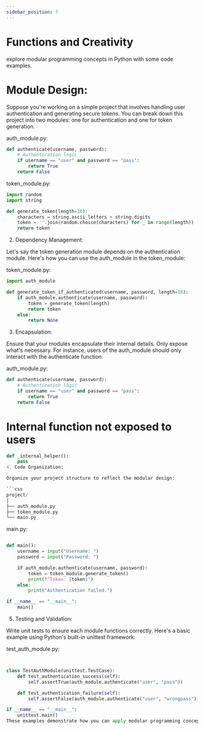 ```yaml
---
sidebar_position: 7
---
```


# Functions and Creativity


explore modular programming concepts in Python with some code examples.

# Module Design:

Suppose you're working on a simple project that involves handling user authentication and generating secure tokens. You can break down this project into two modules: one for authentication and one for token generation.

auth_module.py:

```python
def authenticate(username, password):
    # Authentication logic
    if username == "user" and password == "pass":
        return True
    return False
```

token_module.py:

```python
import random
import string

def generate_token(length=16):
    characters = string.ascii_letters + string.digits
    token = ''.join(random.choice(characters) for _ in range(length))
    return token
```

2. Dependency Management:

Let's say the token generation module depends on the authentication module. Here's how you can use the auth_module in the token_module:

token_module.py:

```python
import auth_module

def generate_token_if_authenticated(username, password, length=16):
    if auth_module.authenticate(username, password):
        token = generate_token(length)
        return token
    else:
        return None
```
3. Encapsulation:

Ensure that your modules encapsulate their internal details. Only expose what's necessary. For instance, users of the auth_module should only interact with the authenticate function:

auth_module.py:

```python
def authenticate(username, password):
    # Authentication logic
    if username == "user" and password == "pass":
        return True
    return False
```
# Internal function not exposed to users
```py
def _internal_helper():
    pass
4. Code Organization:

Organize your project structure to reflect the modular design:

```css
project/
│
├── auth_module.py
├── token_module.py
└── main.py
```
main.py:

```python

def main():
    username = input("Username: ")
    password = input("Password: ")

    if auth_module.authenticate(username, password):
        token = token_module.generate_token()
        print(f"Token: {token}")
    else:
        print("Authentication failed.")

if __name__ == "__main__":
    main()
```

5. Testing and Validation:

Write unit tests to ensure each module functions correctly. Here's a basic example using Python's built-in unittest framework:

test_auth_module.py:

```python


class TestAuthModule(unittest.TestCase):
    def test_authentication_success(self):
        self.assertTrue(auth_module.authenticate("user", "pass"))

    def test_authentication_failure(self):
        self.assertFalse(auth_module.authenticate("user", "wrongpass"))

if __name__ == "__main__":
    unittest.main()
These examples demonstrate how you can apply modular programming concepts in Python. By breaking down your project into modular components with clear interfaces and encapsulation, you make your codebase more manageable, scalable, and collaborative.